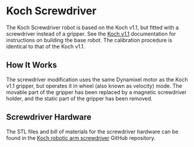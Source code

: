 # Koch Screwdriver

The Koch Screwdriver robot is based on the Koch v1.1, but fitted with a screwdriver instead of a gripper.
See the [Koch v1.1](https://github.com/lerobot/lerobot/blob/main/common/robots/koch_v1.1/koch_v1.1.mdx) documentation for instructions on building the base robot.
The calibration procedure is identical to that of the Koch v1.1.

## How It Works
The screwdriver modification uses the same Dynamixel motor as the Koch v1.1 gripper, but operates it in wheel (also known as velocity) mode.
The movable part of the gripper has been replaced by a magnetic screwdriver holder, and the static part of the gripper has been removed.

## Screwdriver Hardware

The STL files and bill of materials for the screwdriver hardware can be found in the [Koch robotic arm screwdriver](https://github.com/jackvial/koch_robotic_arm_screwdriver) GitHub repository.
